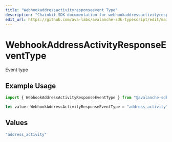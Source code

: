 ```yaml
---
title: "Webhookaddressactivityresponseevent Type"
description: "Chainkit SDK documentation for webhookaddressactivityresponseevent type"
edit_url: https://github.com/ava-labs/avalanche-sdk-typescript/edit/main/chainkit/docs/models/components/webhookaddressactivityresponseeventtype.md
---
```


# WebhookAddressActivityResponseEventType

Event type

## Example Usage

```typescript
import { WebhookAddressActivityResponseEventType } from "@avalanche-sdk/chainkit/models/components";

let value: WebhookAddressActivityResponseEventType = "address_activity";
```

## Values

```typescript
"address_activity"
```